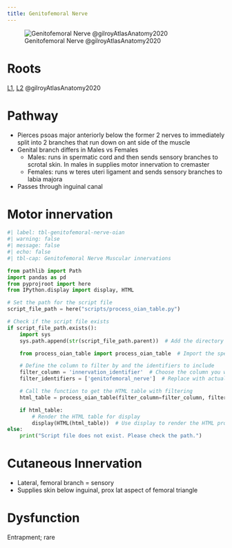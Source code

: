 ```yaml
---
title: Genitofemoral Nerve
---
```


![Genitofemoral Nerve @gilroyAtlasAnatomy2020](/The Archive/Anatomy/Nerves/Lumbosacral Plexus/Lumbar plexus/images/gilroyatlas fig34.13 genitofemoral nerve.png)

# Roots

[L1]({{< var ref-nerve-root.l1 >}}), [L2]({{< var ref-nerve-root.l2 >}}) @gilroyAtlasAnatomy2020

# Pathway

- Pierces psoas major anteriorly below the former 2 nerves to immediately split into 2 branches that run down on ant side of the muscle
- Genital branch differs in Males vs Females
    - Males: runs in spermatic cord and then sends sensory branches to scrotal skin. In males in supplies motor innervation to cremaster
    - Females: runs w teres uteri ligament and sends sensory branches to labia majora
- Passes through inguinal canal



# Motor innervation


```python
#| label: tbl-genitofemoral-nerve-oian
#| warning: false
#| message: false
#| echo: false
#| tbl-cap: Genitofemoral Nerve Muscular innervations

from pathlib import Path
import pandas as pd
from pyprojroot import here
from IPython.display import display, HTML

# Set the path for the script file
script_file_path = here("scripts/process_oian_table.py")

# Check if the script file exists
if script_file_path.exists():
    import sys
    sys.path.append(str(script_file_path.parent))  # Add the directory of the script to the system path

    from process_oian_table import process_oian_table  # Import the specific function

    # Define the column to filter by and the identifiers to include
    filter_column = 'innervation_identifier'  # Choose the column you want to filter by
    filter_identifiers = ['genitofemoral_nerve']  # Replace with actual identifiers you want to include

    # Call the function to get the HTML table with filtering
    html_table = process_oian_table(filter_column=filter_column, filter_identifiers=filter_identifiers)

    if html_table:
        # Render the HTML table for display
        display(HTML(html_table))  # Use display to render the HTML properly
else:
    print("Script file does not exist. Please check the path.")
```

# Cutaneous Innervation

- Lateral, femoral branch = sensory
- Supplies skin below inguinal, prox lat aspect of femoral triangle

# Dysfunction

Entrapment; rare
